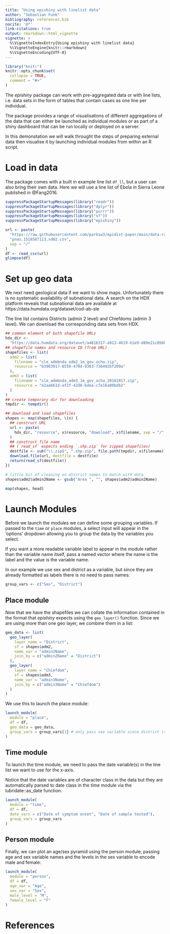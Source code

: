```yaml
---
title: "Using epishiny with linelist data"
author: "Sebastian Funk"
bibliography: references.bib
nocite: '@*'
link-citations: true
output: rmarkdown::html_vignette
vignette: >
  %\VignetteIndexEntry{Using epishiny with linelist data}
  %\VignetteEngine{knitr::rmarkdown}
  %\VignetteEncoding{UTF-8}
---
```


```r
library("knitr")
knitr::opts_chunk$set(
  collapse = TRUE,
  comment = "#>"
)
```

The _epishiny_ package can work with pre-aggregated data or with line lists, i.e. data sets in the form of 
tables that contain cases as one line per individual. 

The package provides a range of visualisations of different aggregations of the data that can either 
be launched as individual modules or as part of a shiny dashboard that can be run locally or deployed on a server.

In this demonstation we will walk throught the steps of preparing external data then visualise it by 
launching individual modules from within an R script. 

# Load in data

The package comes with a built in example line list `df_ll`, but a user can also bring their own data.
Here we will use a line list of Ebola in Sierra Leone published in @Fang2016.

```r
suppressPackageStartupMessages(library("readr"))
suppressPackageStartupMessages(library("dplyr"))
suppressPackageStartupMessages(library("purrr"))
suppressPackageStartupMessages(library("sf"))
suppressPackageStartupMessages(library("epishiny"))

url <- paste(
  "https://raw.githubusercontent.com/parksw3/epidist-paper/main/data-raw/",
  "pnas.1518587113.sd02.csv",
  sep = "/"
)
df <- read_csv(url)
glimpse(df)
```

# Set up geo data

We next need geological data if we want to show maps.
Unfortunately there is no systematic availability of subnational data.
A search on the HDX platform reveals that subnational data are available at https://data.humdata.org/dataset/cod-ab-sle

The line list contains Districts (admin 2 level) and Chiefdoms (admin 3 level).
We can download the corresponding data sets from HDX.


```r
## common element of both shapefile URLs
hdx_dir <-
  "https://data.humdata.org/dataset/a4816317-a913-4619-b1e9-d89e21c056b4"
## shapefile names and resource ID (from URL)
shapefiles <- list(
  adm2 = list(
    filename = "sle_admbnda_adm2_1m_gov_ocha.zip",
    resource = "b3963917-8550-478d-9363-736492bf209a"
  ),
  adm3 = list(
    filename = "sle_admbnda_adm3_1m_gov_ocha_20161017.zip",
    resource = "e2aa661d-af2f-42d8-bdea-c7e16a00bdb2"
  )
)
## create temporary dir for downloading
tmpdir <- tempdir()

## download and load shapefiles
shapes <- map(shapefiles, \(x) {
  ## construct URL
  url <- paste(
    hdx_dir, "resource", x$resource, "download", x$filename, sep = "/"
  )
  ## construct file name
  ## (`read_sf` expects ending `.shp.zip` for zipped shapefiles)
  destfile <- sub("\\.zip$", ".shp.zip", file.path(tmpdir, x$filename))
  download.file(url, destfile = destfile)
  return(read_sf(destfile))
})

# little bit of cleaning on district names to match with data
shapes$adm2$admin2Name <- gsub("Area ", "", shapes$adm2$admin2Name)

map(shapes, head)
```

# Launch Modules

Before we launch the modules we can define some grouping variables. If passed to the `time` or `place` modules,
a select input will appear in the 'options' dropdown allowing you to group the data by the variables you select.

If you want a more readable variable label to appear in the module rather than the variable name itself, pass a 
named vector where the name is the label and the value is the variable name. 

In our example we use sex and district as a variable, but since they are already formatted as labels there is 
no need to pass names:

```r
group_vars <- c("Sex", "District")
```

## Place module

Now that we have the shapefiles we can collate the information contained in the format that _epishiny_ expects
using the `geo_layer()` function. Since we are using more than one geo layer, we combine them in a list:

```r
geo_data <- list(
  geo_layer(
    layer_name = "District",
    sf = shapes$adm2,
    name_var = "admin2Name",
    join_by = c("admin2Name" = "District")
  ),
  geo_layer(
    layer_name = "Chiefdom",
    sf = shapes$adm3,
    name_var = "admin3Name",
    join_by = c("admin3Name" = "Chiefdom")
  )
)
```

We use this to launch the place module:

```r
launch_module(
  module = "place",
  df = df,
  geo_data = geo_data,
  group_vars = group_vars[1] # only pass sex variable since district is already visualised on map
)
```

## Time module

To launch the time module, we need to pass the date variable(s) in the line list we want to use for the x-axis.

Notice that the date variables are of character class in the data but they are automatically parsed to date class
in the time module via the lubridate::as_date function.

```r
launch_module(
  module = "time",
  df = df,
  date_vars = c("Date of symptom onset", "Date of sample tested"),
  group_vars = group_vars
)
```

## Person module

Finally, we can plot an age/sex pyramid using the person module, passing age and sex variable names
and the levels in the sex variable to encode male and female:

```r
launch_module(
  module = "person",
  df = df,
  age_var = "Age",
  sex_var = "Sex",
  male_level = "M",
  female_level = "F"
)
```


# References


